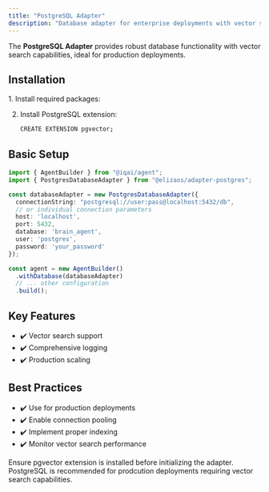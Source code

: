 ```yaml
---
title: "PostgreSQL Adapter"
description: "Database adapter for enterprise deployments with vector search capabilities"
---
```



The **PostgreSQL Adapter** provides robust database functionality with vector search capabilities, ideal for production deployments.

## Installation

<Steps>
1. Install required packages:
   <PackageManagers pkg="@elizaos/adapter-postgres@0.25.9 pg" />

2. Install PostgreSQL extension:
   ```bash
   CREATE EXTENSION pgvector;
   ```
</Steps>

## Basic Setup

```typescript
import { AgentBuilder } from "@iqai/agent";
import { PostgresDatabaseAdapter } from "@elizaos/adapter-postgres";

const databaseAdapter = new PostgresDatabaseAdapter({
  connectionString: "postgresql://user:pass@localhost:5432/db",
  // or individual connection parameters
  host: 'localhost',
  port: 5432,
  database: 'brain_agent',
  user: 'postgres',
  password: 'your_password'
});

const agent = new AgentBuilder()
  .withDatabase(databaseAdapter)
  // ... other configuration
  .build();
```

## Key Features

- ✔️ Vector search support
- ✔️ Comprehensive logging
- ✔️ Production scaling

## Best Practices

- ✔️ Use for production deployments
- ✔️ Enable connection pooling
- ✔️ Implement proper indexing
- ✔️ Monitor vector search performance

<Aside type="caution">
Ensure pgvector extension is installed before initializing the adapter.
</Aside>

<Aside type="tip">
PostgreSQL is recommended for prodcution deployments requiring vector search capabilities.
</Aside>